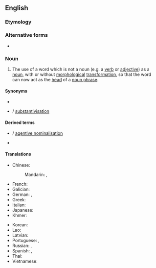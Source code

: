 ==English==
{{wikipedia}}

===Etymology===
{{suffix|nominal|ization|lang=en}}

===Alternative forms===
* {{l|en|nominalisation}} {{qualifier|Non-Oxford British spelling}}

===Noun===
{{en-noun|~}} {{tcx|American spelling|Oxford British spelling|lang=en}}

# {{lb|en|linguistics}} The use of a word which is not a noun (e.g. a [[verb]] or [[adjective]]) as a [[noun]], with or without [[morphological]] [[transformation]], so that the word can now act as the [[head]] of a [[noun phrase]].

====Synonyms====
* {{l|en|substantivation}}
* {{l|en|substantivization}} / [[substantivisation]]

====Derived terms====
* {{l|en|agentive nominalization}} / [[agentive nominalisation]]
* {{l|en|nominalizer}}

====Translations====
{{trans-top|use of a verb or an adjective as a noun}}
* Chinese:
*: Mandarin: {{t+|cmn|名詞化|sc=Hani}}, {{t+|cmn|名词化|tr=míngcíhuà|sc=Hani}}
* French: {{t+|fr|substantivation|f}}
* Galician: {{t+|gl|substantivación|f}}
* German: {{t|de|Hauptwortbildung|f}}, {{t+|de|Substantivierung|f}}
* Greek: {{t+|el|ουσιαστικοποίηση|f|sc=Grek}}
* Italian: {{t+|it|sostantivazione}}
* Japanese: {{t|ja|名詞化|tr=めいしか, meishika}}
* Khmer: {{t-needed|km}}
{{trans-mid}}
* Korean: {{t-needed|ko}}
* Lao: {{t-needed|lo}}
* Latvian: {{t|lv|nominalizācija|f}}
* Portuguese: {{t+|pt|substantivação|f}}, {{t|pt|nominalização|f}}
* Russian: {{t+|ru|субстантива́ция|f}}, {{t+|ru|номинализа́ция|f}}
* Spanish: {{t+|es|substantivación|f}}, {{t+|es|nominalización|f}}
* Thai: {{t-needed|th}}
* Vietnamese: {{t|vi|danh từ hoá}}
{{trans-bottom}}